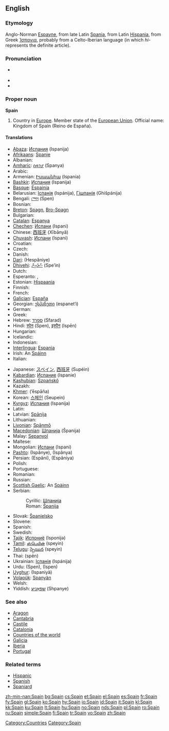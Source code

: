 {{wikipedia}}
==English==

===Etymology===
Anglo-Norman [[Espayne]], from late Latin [[Spania]], from Latin [[Hispania]], from Greek [[Ἱσπανια]], probably from a Celto-Iberian language (in which ''hi-'' represents the definite article).

===Pronunciation===
* {{a|UK|US}} {{IPA|/speɪn/}}
* {{audio|en-us-Spain.ogg|Audio (US)}}
* {{rhymes|eɪn}}

===Proper noun===
'''Spain'''

# Country in [[Europe]]. Member state of the [[European Union]]. Official name: Kingdom of Spain (Reino de España).

====Translations====
{{trans-top|country in Europe}}
* [[Abaza]]: [[Испания]] (Ispanija)
* [[Afrikaans]]: [[Spanje]]
* Albanian: {{t+|sq|Spanja|xs=Albanian}}
* [[Amharic]]: [[ስጳንያ]] (Spanya)
* Arabic: {{t-|ar|اسبانيا|f|tr=Isbánya|sc=Arab}}
* Armenian: [[Իսպանիա]] (Ispania)
* [[Bashkir]]: [[Испания]] (Ispanija)
* [[Basque]]: [[Espainia]]
* Belarusian: [[Іспанія]] (Ispánija), [[Гішпанія]] (Ghišpánija) {{f}}
* Bengali: [[স্পেন]] (Spen)
* Bosnian: {{t+|bs|Španija|f}}
* [[Breton]]: [[Spagn]], [[Bro-Spagn]]
* Bulgarian: {{t+|bg|Испания|f|tr=Ispánija|sc=Cyrl}}
* [[Catalan]]: [[Espanya]] {{f}}
* [[Chechen]]: [[Испани]] (Ispani)
* Chinese: [[西班牙]] (Xībānyă)
* [[Chuvash]]: [[Испани]] (Ispani)
* Croatian: {{t+|hr|Španjolska|f}}
* Czech: {{t+|cs|Španělsko|n}}
* Danish: {{t-|da|Spanien}}
* [[Dari]]: {{fa-Arab|[[هسپانیه]]}} (Hespâniye)
* [[Dhivehi]]: [[ސްޕެއިން]] (Spe’in)
* Dutch: {{t+|nl|Spanje}}
* Esperanto: {{t+|eo|Hispanio|xs=Esperanto}}, {{t-|eo|Hispanujo|xs=Esperanto}}
* Estonian: [[Hispaania]]
* Finnish: {{t+|fi|Espanja}}
* French: {{t+|fr|Espagne|f}}
* [[Galician]]: [[España]]
* Georgian: [[ესპანეთი]] (espanet‘i)
* German: {{t+|de|Spanien|n}}
* Greek: {{t+|el|Ισπανία|f|tr=Ispanía|sc=Grek}}
* Hebrew: [[ספרד]] (Sfarad)
* Hindi: [[स्पेन]] (Spen), [[इस्पैन]] (Ispēn)
* Hungarian: {{t+|hu|Spanyolország}}
* Icelandic: {{t+|is|Spánn}}
* Indonesian: {{t-|id|Spanyol|xs=Indonesian}}
* [[Interlingua]]: [[Espania]]
* Irish: An [[Spáinn]] {{f}}
* Italian: {{t+|it|Spagna|f}}
{{trans-mid}}
* Japanese: [[スペイン]], [[西班牙]] (Supéin)
* [[Kabardian]]: [[Испание]] (Ispanie)
* [[Kashubian]]: [[Szpańskô]]
* Kazakh: {{t-|kk|Испания|tr=Ispanija|sc=Cyrl|xs=Kazakh}}
* [[Khmer]]: {{Khmr|[[អេស្បាញ]]}} (’ēspāña)
* Korean: [[스페인]] (Seupein)
* [[Kyrgyz]]: [[Испания]] (Ispanija)
* Latin: {{t+|la|Hispania|f}}
* Latvian: [[Spānija]] {{f}}
* Lithuanian: {{t+|lt|Ispanija|xs=Lithuanian}}
* [[Livonian]]: [[Spāņmō]]
* [[Macedonian]]: [[Шпанија#Macedonian|Шпанија]] (Španija) {{f}}
* Malay: [[Sepanyol]]
* Maltese: {{t-|mt|Spanja|xs=Maltese}}
* Mongolian: [[Испани]] (Ispani)
* [[Pashto]]: {{fa-Arab|[[اسپانیه]]}} (Ispânye), {{fa-Arab|[[اسپانیا]]}} (Ispânya)
* Persian: {{fa-Arab|[[اسپانی]]}} (Espâni), {{fa-Arab|[[اسپانیا]]}} (Espâniya)
* Polish: {{t+|pl|Hiszpania|f}}
* Portuguese: {{t+|pt|Espanha|f}}
* Romanian: {{t+|ro|Spania|f}}
* Russian: {{t+|ru|Испания|f|tr=Ispánija|sc=Cyrl}}
* [[Scottish Gaelic]]: An [[Spàinn]] {{f}}
* Serbian:
*: Cyrillic: [[Шпанија#Serbian|Шпанија]] {{f}}
*: Roman: [[Španija#Serbian|Španija]] {{f}}
* Slovak: [[Španielsko]] {{n}}
* Slovene: {{t+|sl|Španija|f}}
* Spanish: {{t+|es|España|f}}
* Swedish: {{t+|sv|Spanien}}
* [[Tajik]]: [[Испониё]] (Isponijə)
* [[Tamil]]: [[ஸ்பெயின்]] (speyin)
* [[Telugu]]: [[స్పెయిన]] (speyin)
* Thai: {{Thai|[[สเปน]]}} (spēn)
* Ukrainian: [[Іспанія]] (Ispánija) {{f}}
* Urdu: {{ur-Arab|[[سپین]]}} (Spen), {{ur-Arab|[[اسپین]]}} (Ispen)
* [[Uyghur]]: {{ug-Arab|[[ئىسپانىيە]]}} (Ispaniyä)
* [[Volapük]]: [[Spanyän]]
* Welsh: {{t-|cy|Sbaen|f|xs=Welsh}}
* Yiddish: [[שפּאַניע]] (Shpanye)
{{trans-bottom}}

===See also===
* [[Aragon]]
* [[Cantabria]]
* [[Castile]]
* [[Catalonia]]
* [[Appendix:Countries of the world|Countries of the world]]
* [[Galicia]]
* [[Iberia]]
* [[Portugal]]

===Related terms===
* [[Hispanic]]
* [[Spanish]]
* [[Spaniard]]

[[Category:Countries]]
[[Category:Spain]]

[[zh-min-nan:Spain]]
[[bg:Spain]]
[[cs:Spain]]
[[et:Spain]]
[[el:Spain]]
[[es:Spain]]
[[fr:Spain]]
[[fy:Spain]]
[[gl:Spain]]
[[ko:Spain]]
[[hy:Spain]]
[[io:Spain]]
[[id:Spain]]
[[it:Spain]]
[[kl:Spain]]
[[kk:Spain]]
[[ku:Spain]]
[[lt:Spain]]
[[hu:Spain]]
[[no:Spain]]
[[nds:Spain]]
[[pl:Spain]]
[[ro:Spain]]
[[ru:Spain]]
[[simple:Spain]]
[[fi:Spain]]
[[tr:Spain]]
[[vo:Spain]]
[[zh:Spain]]